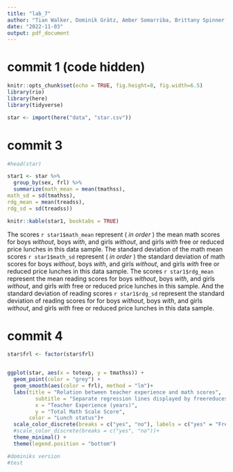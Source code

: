 ```yaml
---
title: "lab_7"
author: "Tian Walker, Dominik Grätz, Amber Somarriba, Brittany Spinner, Rachel Miller-Moudgil"
date: "2022-11-03"
output: pdf_document
---
```


# commit 1 (code hidden)
```r
knitr::opts_chunk$set(echo = TRUE, fig.height=8, fig.width=6.5)
library(rio)
library(here)
library(tidyverse)

star <- import(here("data", "star.csv"))

```

# commit 3
```r

#head(star)

star1 <- star %>% 
  group_by(sex, frl) %>% 
  summarize(math_mean = mean(tmathss),
math_sd = sd(tmathss),
rdg_mean = mean(treadss),
rdg_sd = sd(treadss)) 

knitr::kable(star1, booktabs = TRUE)
```
The scores `r star1$math_mean` represent ( _in order_ ) the mean math scores for boys _without_, boys _with_, and girls _without_, and girls _with_ free or reduced price lunches in this data sample. The standard deviation of the math mean scores `r star1$math_sd` represent ( _in order_ ) the standard deviation of math scores for boys _without_, boys _with_, and girls _without_, and girls _with_ free or reduced price lunches in this data sample. The  scores `r star1$rdg_mean` represent the mean reading scores for boys _without_, boys _with_, and girls _without_, and girls _with_ free or reduced price lunches in this sample. And the standard deviation of reading scores `r star1$rdg_sd` represent the standard deviation of reading scores for for boys _without_, boys _with_, and girls _without_, and girls _with_ free or reduced price lunches in this data sample.



# commit 4
```r
star$frl <- factor(star$frl)


ggplot(star, aes(x = totexp, y = tmathss)) +
  geom_point(color = "grey") + 
  geom_smooth(aes(color = frl), method = "lm")+
  labs(title = "Relation between teacher experience and math scores",
         subtitle = "Separate regression lines displayed by freereduces price lunch status",
         x = "Teacher Experience (years)",
         y = "Total Math Scale Score", 
       color = "Lunch status")+
  scale_color_discrete(breaks = c("yes", "no"), labels = c("yes" = "Free/Reduced Price Meals", "no" = "Paid Meals"))+
  #scale_color_discrete(breaks = c("yes", "no"))+
  theme_minimal() +
  theme(legend.position = "bottom")

#dominiks version
#test
```

